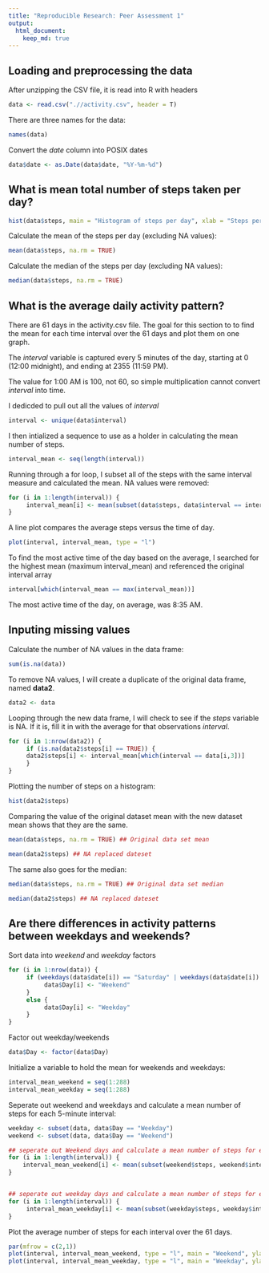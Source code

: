 ```yaml
---
title: "Reproducible Research: Peer Assessment 1"
output: 
  html_document:
    keep_md: true
---
```



## Loading and preprocessing the data

After unzipping the CSV file, it is read into R with headers

```r
data <- read.csv(".//activity.csv", header = T)
```


There are three names for the data:

```r
names(data)
```

Convert the *date* column into POSIX dates

```r
data$date <- as.Date(data$date, "%Y-%m-%d")
```

## What is mean total number of steps taken per day?
```r
hist(data$steps, main = "Histogram of steps per day", xlab = "Steps per day", ylab = "Frequency")
```

Calculate the mean of the steps per day (excluding NA values):
```r
mean(data$steps, na.rm = TRUE)
```

Calculate the median of the steps per day (excluding NA values):
```r
median(data$steps, na.rm = TRUE)
```

## What is the average daily activity pattern?

There are 61 days in the activity.csv file. The goal for this section to to find the mean for each time interval over the 61 days and plot them on one graph.

The *interval* variable is captured every 5 minutes of the day, starting at 0 (12:00 midnight), and ending at 2355 (11:59 PM).

The value for 1:00 AM is 100, not 60, so simple multiplication cannot convert *interval* into time.

I dedicded to pull out all the values of *interval*

```r
interval <- unique(data$interval)
```

I then intialized a sequence to use as a holder in calculating the mean number of steps.

```r
interval_mean <- seq(length(interval))
```


Running through a for loop, I subset all of the steps with the same interval measure and calculated the mean. NA values were removed:

```r
for (i in 1:length(interval)) {
     interval_mean[i] <- mean(subset(data$steps, data$interval == interval[i]), na.rm = TRUE)
}
```

A line plot compares the average steps versus the time of day.

```r
plot(interval, interval_mean, type = "l")
```

To find the most active time of the day based on the average, I searched for the highest mean (maximum interval_mean) and referenced the original interval array
```r
interval[which(interval_mean == max(interval_mean))]
```

The most active time of the day, on average, was 8:35 AM.

## Inputing missing values

Calculate the number of NA values in the data frame:

```r
sum(is.na(data))
```

To remove NA values, I will create a duplicate of the original data frame, named **data2**.

```r
data2 <- data
```

Looping through the new data frame, I will check to see if the *steps* variable is NA. If it is, fill it in with the average for that observations *interval*.

```r
for (i in 1:nrow(data2)) {
     if (is.na(data2$steps[i] == TRUE)) {
     data2$steps[i] <- interval_mean[which(interval == data[i,3])]
     }
}
```

Plotting the number of steps on a histogram:

```r
hist(data2$steps)
```

Comparing the value of the original dataset mean with the new dataset mean shows that they are the same.

```r
mean(data$steps, na.rm = TRUE) ## Original data set mean
```
```r
mean(data2$steps) ## NA replaced dateset
```

The same also goes for the median:

```r
median(data$steps, na.rm = TRUE) ## Original data set median
```
```r
median(data2$steps) ## NA replaced dateset
```
## Are there differences in activity patterns between weekdays and weekends?

Sort data into *weekend* and *weekday* factors

```r
for (i in 1:nrow(data)) {
     if (weekdays(data$date[i]) == "Saturday" | weekdays(data$date[i]) == "Sunday") {
          data$Day[i] <- "Weekend"
     }
     else {
          data$Day[i] <- "Weekday"
     }
}
```

Factor out weekday/weekends

```r
data$Day <- factor(data$Day)
```

Initialize a variable to hold the mean for weekends and weekdays:

```r
interval_mean_weekend = seq(1:288)
interval_mean_weekday = seq(1:288)
```

Seperate out weekend and weekdays and calculate a mean number of steps for each 5-minute interval:
```r
weekday <- subset(data, data$Day == "Weekday")
weekend <- subset(data, data$Day == "Weekend")
```

```r

## seperate out Weekend days and calculate a mean number of steps for each interval
for (i in 1:length(interval)) {
    interval_mean_weekend[i] <- mean(subset(weekend$steps, weekend$interval == interval[i]), na.rm = TRUE)
}


## seperate out weekday days and calculate a mean number of steps for each interval
for (i in 1:length(interval)) {
     interval_mean_weekday[i] <- mean(subset(weekday$steps, weekday$interval == interval[i]), na.rm = TRUE)
}
```

Plot the average number of steps for each interval over the 61 days.

```r
par(mfrow = c(2,1))
plot(interval, interval_mean_weekend, type = "l", main = "Weekend", ylab = "Steps")
plot(interval, interval_mean_weekday, type = "l", main = "Weekday", ylab = "Steps")
```